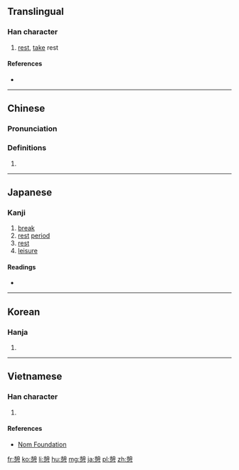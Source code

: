 {{also|憇}}
==Translingual==

===Han character===
{{Han char|rn=61|rad=心|as=12|sn=16|four=24337|canj=HUP,XHUP|ids=⿱⿰舌自心}}

# [[rest]], [[take]] rest

====References====
* {{Han ref|kx=0403.260|dkj=11246|dj=0743.280|hdz=42350.110|uh=61A9|ud=25001|bh=BECD|bd=48845}}

----

==Chinese==
{{zh-forms}}

===Pronunciation===
{{zh-pron
|m=qì
|c=hei3
|mc=y
|oc=y
|ma=
|cat=v
}}

===Definitions===
# {{rfdef|lang=zh}}

----

==Japanese==

===Kanji===
{{ja-kanji|grade=c|rs=心12}}

# [[break]]
# [[rest]] [[period]]
# [[rest]]
# [[leisure]]

====Readings====
* {{ja-readings|goon=[[かい]] (kai)|kanon=[[けい]] (kei)|kun=[[いこい]] (ikoi), [[いこう]] (ikou)}}

----

==Korean==

===Hanja===
{{ko-hanja|hangeul=게|eumhun=|rv=ge|mr=ke|y=key}}

# {{defn|lang=ko|sort=心12}}

----

==Vietnamese==

===Han character===
{{vi-hantu|[[khệ]], [[khị]]|rs=心12}}

# {{defn|lang=vi|sort=心12}}

====References====
*[http://nomfoundation.org/common/nom_details.php?codepoint=61a9 Nom Foundation]

[[fr:憩]]
[[ko:憩]]
[[li:憩]]
[[hu:憩]]
[[mg:憩]]
[[ja:憩]]
[[pl:憩]]
[[zh:憩]]